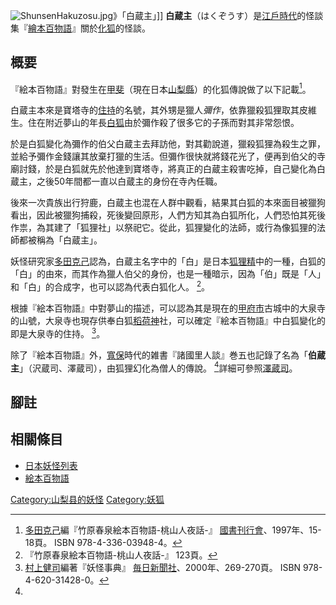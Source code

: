 [[File:ShunsenHakuzosu.jpg|right]]》「白蔵主」]]
'''白蔵主'''（はくぞうす）是[[江戶時代|江戶時代]]的怪談集『[[繪本百物語|繪本百物語]]』關於[[妖狐|化狐]]的怪談。

== 概要 ==
『絵本百物語』對發生在[[甲斐國|甲斐]]（現在日本[[山梨縣|山梨縣]]）的化狐傳說做了以下記載<ref name="shunsen">[[多田克己|多田克己]]編『竹原春泉絵本百物語-桃山人夜話-』 [[國書刊行會|國書刊行會]]、1997年、15-18頁。 ISBN 978-4-336-03948-4。 </ref>。

白蔵主本來是寶塔寺的[[住持|住持]]的名號，其外甥是獵人''彌作''，依靠獵殺狐狸取其皮維生。住在附近夢山的年長[[狐狸精#日本的狐狸精傳說|白狐]]由於彌作殺了很多它的子孫而對其非常怨恨。

於是白狐變化為彌作的伯父白蔵主去拜訪他，對其勸說道，獵殺狐狸為殺生之罪，並給予彌作金錢讓其放棄打獵的生活。但彌作很快就將錢花光了，便再到伯父的寺廟討錢，於是白狐就先於他達到寶塔寺，將真正的白蔵主殺害吃掉，自己變化為白蔵主，之後50年間都一直以白蔵主的身份在寺內任職。

後來一次貴族出行狩鹿，白蔵主也混在人群中觀看，結果其白狐的本來面目被獵狗看出，因此被獵狗捕殺，死後變回原形，人們方知其為白狐所化，人們恐怕其死後作祟，為其建了「狐狸社」以祭祀它。從此，狐狸變化的法師，或行為像狐狸的法師都被稱為「白蔵主」。

妖怪研究家[[多田克己|多田克己]]認為，白蔵主名字中的「白」是日本[[狐狸精|狐狸精]]中的一種，白狐的「白」的由來，而其作為獵人伯父的身份，也是一種暗示，因為「伯」既是「人」和「白」的合成字，也可以認為代表白狐化人。 <ref name="shnsen123">『竹原春泉絵本百物語-桃山人夜話-』 123頁。 </ref>。

根據『絵本百物語』中對夢山的描述，可以認為其是現在的[[甲府市|甲府市]]古城中的大泉寺的山號，大泉寺也現存供奉白狐[[稻荷神|稻荷神]]社，可以確定『絵本百物語』中白狐變化的即是大泉寺的住持。 <ref name="murakami">[[村上健司|村上健司]]編著『妖怪事典』 [[毎日新聞社|毎日新聞社]]、2000年、269-270頁。 ISBN 978-4-620-31428-0。 </ref>。

除了『絵本百物語』外，[[寬保|寬保]]時代的雑書『諸國里人談』巻五也記錄了名為「'''伯蔵主'''」（沢蔵司、澤蔵司），由狐狸幻化為僧人的傳說。 <ref name="shnsen123" />詳細可參照[[澤蔵司|澤蔵司]]。

{{stub|日本妖怪|Japan-myth-stub.gif}}

== 腳註 ==
<references/>

== 相關條目 ==
*[[日本妖怪列表|日本妖怪列表]]
*[[絵本百物語|絵本百物語]]

[[Category:山梨县的妖怪|Category:山梨县的妖怪]]
[[Category:妖狐|Category:妖狐]]